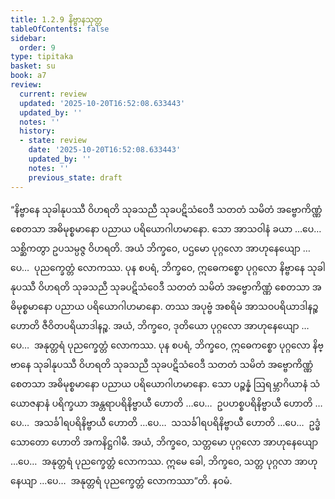 ```yaml
---
title: 1.2.9 နိဗ္ဗာနသုတ္တ
tableOfContents: false
sidebar:
  order: 9
type: tipitaka
basket: su
book: a7
review:
  current: review
  updated: '2025-10-20T16:52:08.633443'
  updated_by: ''
  notes: ''
  history:
  - state: review
    date: '2025-10-20T16:52:08.633443'
    updated_by: ''
    notes: ''
    previous_state: draft
---
```



<DynamicBreadcrumb />


<ReviewStatus review={frontmatter.review} showDetails={true} />

<HypothesisAnnotation frontmatter={frontmatter} />

<Division number="19" book="a7" e="ch" v="16" p="406">

<Paragraph number="86" book="a7">
“နိဗ္ဗာနေ သုခါနုပဿီ ဝိဟရတိ သုခသညီ သုခပဋိသံဝေဒီ သတတံ သမိတံ အဗ္ဗောကိဏ္ဏံ စေတသာ အဓိမုစ္စမာနော ပညာယ ပရိယောဂါဟမာနော. သော အာသဝါနံ ခယာ …ပေ…  သစ္ဆိကတွာ ဥပသမ္ပဇ္ဇ ဝိဟရတိ. အယံ ဘိက္ခဝေ, ပဌမော ပုဂ္ဂလော အာဟုနေယျော …ပေ…  ပုညက္ခေတ္တံ လောကဿ.
</Paragraph>

<Paragraph number="87" book="a7">
ပုန စပရံ, ဘိက္ခဝေ, ဣဓေကစ္စော ပုဂ္ဂလော နိဗ္ဗာနေ သုခါနုပဿီ ဝိဟရတိ သုခသညီ သုခပဋိသံဝေဒီ သတတံ သမိတံ အဗ္ဗောကိဏ္ဏံ စေတသာ အဓိမုစ္စမာနော ပညာယ ပရိယောဂါဟမာနော. တဿ အပုဗ္ဗံ အစရိမံ အာသဝပရိယာဒါနဉ္စ ဟောတိ ဇီဝိတပရိယာဒါနဉ္စ. အယံ, ဘိက္ခဝေ, ဒုတိယော ပုဂ္ဂလော အာဟုနေယျော …ပေ…  အနုတ္တရံ ပုညက္ခေတ္တံ လောကဿ.
</Paragraph>

<Paragraph number="88" book="a7">
ပုန စပရံ, ဘိက္ခဝေ, ဣဓေကစ္စော ပုဂ္ဂလော နိဗ္ဗာနေ သုခါနုပဿီ ဝိဟရတိ သုခသညီ သုခပဋိသံဝေဒီ သတတံ သမိတံ အဗ္ဗောကိဏ္ဏံ စေတသာ အဓိမုစ္စမာနော ပညာယ ပရိယောဂါဟမာနော. သော ပဉ္စန္နံ ဩရမ္ဘာဂိယာနံ သံယောဇနာနံ ပရိက္ခယာ အန္တရာပရိနိဗ္ဗာယီ ဟောတိ …ပေ…  ဥပဟစ္စပရိနိဗ္ဗာယီ ဟောတိ …ပေ…  အသင်္ခါရပရိနိဗ္ဗာယီ ဟောတိ …ပေ…  သသင်္ခါရပရိနိဗ္ဗာယီ ဟောတိ …ပေ…  ဥဒ္ဓံသောတော ဟောတိ အကနိဋ္ဌဂါမီ. အယံ, ဘိက္ခဝေ, သတ္တမော ပုဂ္ဂလော အာဟုနေယျော …ပေ…  အနုတ္တရံ ပုညက္ခေတ္တံ လောကဿ. ဣမေ ခေါ, ဘိက္ခဝေ, သတ္တ ပုဂ္ဂလာ အာဟုနေယျာ …ပေ…  အနုတ္တရံ ပုညက္ခေတ္တံ လောကဿာ”တိ.

</Paragraph>
</Division>

<Paragraph number="89" type="center" book="a7">
နဝမံ.
</Paragraph>